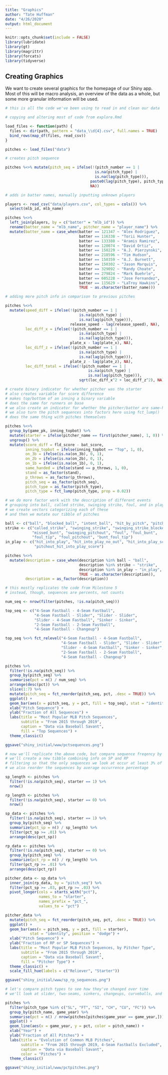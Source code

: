 ```yaml
---
title: "Graphics"
author: "Tate Huffman"
date: "4/26/2020"
output: html_document
---
```


```r
knitr::opts_chunk$set(include = FALSE)
library(lubridate)
library(gt)
library(magrittr)
library(forcats)
library(tidyverse)
```

## Creating Graphics

We want to create several graphics for the homepage of our Shiny app. Most of this will be macro analysis, an overview of the data as a whole, but some more granular information will be used.

```r

# this is all the code we've been using to read in and clean our data

# copying and altering most of code from explore.Rmd

load_files <- function(path) { 
  files <- dir(path, pattern = "data_\\d{4}.csv", full.names = TRUE)
  bind_rows(map_df(files, read_csv))
}

pitches <- load_files("data")

# creates pitch sequence

pitches %<>% mutate(pitch_seq = ifelse(!(pitch_number == 1 |
                                        is.na(pitch_type) |
                                        is.na(lag(pitch_type))), 
                                      paste0(lag(pitch_type), pitch_type),
                                      NA))

# adds in batter names, manually inputting unknown players

players <- read_csv("data/players.csv", col_types = cols()) %>% 
  select(mlb_id, mlb_name)

pitches %<>% 
  left_join(players, by = c("batter" = "mlb_id")) %>% 
  rename(batter_name = "mlb_name", pitcher_name = "player_name") %>% 
  mutate(batter_name = case_when(batter == 121347 ~ "Alex Rodriguez",
                                 batter == 116338 ~ "Torii Hunter",
                                 batter == 133380 ~ "Aramis Ramirez",
                                 batter == 120074 ~ "David Ortiz",
                                 batter == 150229 ~ "A.J. Pierzynski",
                                 batter == 218596 ~ "Tim Hudson",
                                 batter == 150359 ~ "A.J. Burnett",
                                 batter == 150302 ~ "Jason Marquis",
                                 batter == 329092 ~ "Randy Choate",
                                 batter == 279824 ~ "Mark Buehrle",
                                 batter == 605228 ~ "Jose Fernandez",
                                 batter == 115629 ~ "LaTroy Hawkins",
                                 TRUE ~ as.character(batter_name)))

# adding more pitch info in comparison to previous pitches

pitches %<>% 
  mutate(speed_diff = ifelse(!(pitch_number == 1 | 
                                 is.na(pitch_type) | 
                                 is.na(lag(pitch_type))),
                             release_speed - lag(release_speed), NA),
         loc_diff_x = ifelse(!(pitch_number == 1 | 
                                 is.na(pitch_type) | 
                                 is.na(lag(pitch_type))),
                             plate_x - lag(plate_x), NA),
         loc_diff_z = ifelse(!(pitch_number == 1 | 
                                 is.na(pitch_type) | 
                                 is.na(lag(pitch_type))),
                             plate_z - lag(plate_z), NA),
         loc_diff_total = ifelse(!(pitch_number == 1 | 
                                     is.na(pitch_type) | 
                                     is.na(lag(pitch_type))),
                                 sqrt(loc_diff_x^2 + loc_diff_z^2), NA))

# create binary indicator for whether pitcher was the starter
# also creates variable for score difference
# makes top/bottom of an inning a binary variable
# does the same for runners on base
# we also create an indicator for whether the pitcher/batter are same-handed
# we also turn the pitch sequences into factors here using fct_lump()
# does the same thing with pitches themselves

pitches %<>% 
  group_by(game_pk, inning_topbot) %>% 
  mutate(starter = ifelse(pitcher_name == first(pitcher_name), 1, 0)) %>% 
  ungroup() %>% 
  mutate(score_diff = fld_score - bat_score,
         inning_topbot = ifelse(inning_topbot == "Top", 1, 0),
         on_3b = ifelse(is.na(on_3b), 0, 1),
         on_2b = ifelse(is.na(on_2b), 0, 1),
         on_1b = ifelse(is.na(on_1b), 0, 1),
         same_handed = ifelse(stand == p_throws, 1, 0),
         stand = as_factor(stand),
         p_throws = as_factor(p_throws),
         pitch_seq = as_factor(pitch_seq),
         pitch_type = as_factor(pitch_type), 
         pitch_type = fct_lump(pitch_type, prop = 0.02))

# we do more factor work with the description of different events
# grouping into ball, called strike, swinging strike, foul, and in play
# we create vectors categorizing each of these
# and then we mutate our tibble of pitches

ball <- c("ball", "blocked_ball", "intent_ball", "hit_by_pitch", "pitchout")
strike <- c("called_strike", "swinging_strike", "swinging_strike_blocked", 
            "missed_bunt", "swinging_pitchout", "foul", "foul_bunt", 
            "foul_tip", "foul_pitchout", "bunt_foul_tip")
in_play <- c("hit_into_play", "hit_into_play_no_out", "hit_into_play_score",
             "pitchout_hit_into_play_score")

pitches %<>% 
  mutate(description = case_when(description %in% ball ~ "ball",
                                 description %in% strike ~ "strike", 
                                 description %in% in_play ~ "in_play",
                                 TRUE ~ as.character(description)),
         description = as_factor(description))

```

```r

# this mostly replicates the code from Milestone 5
# instead, though, sequences are percents, not counts

num_seq <- nrow(filter(pitches, !is.na(pitch_seq)))

top_seq <- c("4-Seam Fastball - 4-Seam Fastball", 
             "4-Seam Fastball - Slider", "Slider - Slider", 
             "Slider - 4-Seam Fastball", "Sinker - Sinker", 
             "2-Seam Fastball - 2-Seam Fastball",
             "4-Seam Fastball - Changeup")

top_seq %<>% fct_relevel("4-Seam Fastball - 4-Seam Fastball", 
                         "4-Seam Fastball - Slider", "Slider - Slider",
                         "Slider - 4-Seam Fastball", "Sinker - Sinker", 
                         "2-Seam Fastball - 2-Seam Fastball",
                         "4-Seam Fastball - Changeup")

pitches %>% 
  filter(!is.na(pitch_seq)) %>% 
  group_by(pitch_seq) %>% 
  summarise(pct = n() / num_seq) %>%
  arrange(desc(pct)) %>%
  slice(1:7) %>% 
  mutate(pitch_seq = fct_reorder(pitch_seq, pct, .desc = TRUE)) %>% 
  ggplot() +
  geom_bar(aes(x = pitch_seq, y = pct, fill = top_seq), stat = "identity") +
  xlab("Pitch Sequence") +
  ylab("Fraction of All Sequences") +
  labs(title = "Most Popular MLB Pitch Sequences",
       subtitle = "From 2015 through 2019",
       caption = "Data via Baseball Savant",
       fill = "Top Sequences") +
  theme_classic()

ggsave("shiny_initial/www/pctsequences.png")

# now we'll replicate the above code, but compare sequence freqency by SP/RP
# we'll create a new tibble combining info on SP and RP
# filtering so that the only sequences we look at occur at least 3% of the time
# we also reorder the sequences by average occurrence percentage

sp_length <- pitches %>% 
  filter(!is.na(pitch_seq), starter == 1) %>% 
  nrow()

rp_length <- pitches %>% 
  filter(!is.na(pitch_seq), starter == 0) %>% 
  nrow()

sp_data <- pitches %>%
  filter(!is.na(pitch_seq), starter == 1) %>% 
  group_by(pitch_seq) %>% 
  summarize(pct_sp = n() / sp_length) %>% 
  filter(pct_sp >= .01) %>% 
  arrange(desc(pct_sp))

rp_data <- pitches %>% 
  filter(!is.na(pitch_seq), starter == 0) %>% 
  group_by(pitch_seq) %>% 
  summarize(pct_rp = n() / rp_length) %>% 
  filter(pct_rp >= .01) %>% 
  arrange(desc(pct_rp))

pitcher_data <- sp_data %>% 
  inner_join(rp_data, by = "pitch_seq") %>% 
  filter(pct_sp >= .03, pct_rp >= .03) %>%
  pivot_longer(cols = starts_with("pct"),
               names_to = "starter",
               names_prefix = "pct_",
               values_to = "pct")

pitcher_data %>% 
  mutate(pitch_seq = fct_reorder(pitch_seq, pct, .desc = TRUE)) %>% 
  ggplot() +
  geom_bar(aes(x = pitch_seq, y = pct, fill = starter), 
           stat = "identity", position = "dodge") +
  xlab("Pitch Sequence") +
  ylab("Fraction of RP or SP Sequences") +
  labs(title = "Most Popular MLB Pitch Sequences, by Pitcher Type",
       subtitle = "From 2015 through 2019",
       caption = "Data via Baseball Savant",
       fill = "Pitcher Type") +
  theme_classic() +
  scale_fill_hue(labels = c("Reliever", "Starter"))

ggsave("shiny_initial/www/sp_rp_sequences.png")

# let's compare pitch types to see how they've changed over time
# we'll look at slider, two-seams, sinkers, changeups, curveballs, and cutters

pitches %>% 
  filter(pitch_type %in% c("SL", "FT", "SI", "CH", "CU", "FC")) %>% 
  group_by(pitch_name, game_year) %>% 
  summarise(pct = n() / nrow(pitches[pitches$game_year == game_year,])) %>%
  ggplot() +
  geom_line(aes(x = game_year, y = pct, color = pitch_name)) +
  xlab("Year") +
  ylab("Fraction of All Pitches") +
  labs(title = "Evolution of Common MLB Pitches",
       subtitle = "From 2015 through 2019, 4-Seam Fastballs Excluded",
       caption = "Data via Baseball Savant",
       color = "Pitches") +
  theme_classic()

ggsave("shiny_initial/www/pctpitches.png")

```

